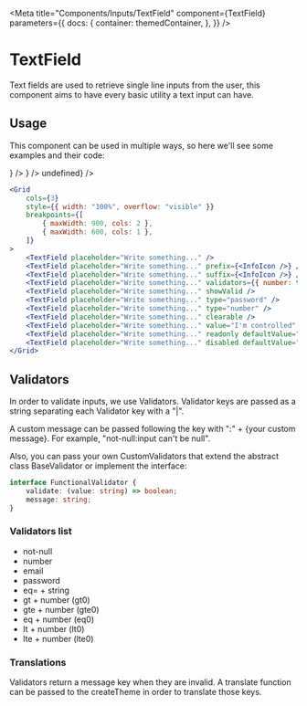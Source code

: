 
<Meta
    title="Components/Inputs/TextField"
    component={TextField}
    parameters={{
        docs: {
            container: themedContainer,
        },
    }}
/>

# TextField

Text fields are used to retrieve single line inputs from the user, this component aims to have every basic utility a text input can have.

## Usage

This component can be used in multiple ways, so here we'll see some examples and their code:

<Canvas>
    <Row
        className="with-icon"
        style={{ padding: "40px", overflow: "visible" }}
        alignItems="center"
        justifyContent="center"
    >
        <Grid
            cols={3}
            style={{ width: "100%", overflow: "visible" }}
            justifyItems="stretch"
            alignItems="start"
            breakpoints={[
                { maxWidth: 900, cols: 2 },
                { maxWidth: 600, cols: 1 },
            ]}
        >
            <NumericTextField />
            <TextField placeholder="Write something..." prefix={<InfoIcon />} />
            <TextField placeholder="Write something..." suffix={<InfoIcon />} />
            <TextField
                label="Error label"
                placeholder="Write something..."
                value="Validate number"
                validators={{ number: true }}
            />
            <TextField
                label="Success label"
                placeholder="Write something..."
                value="Show valid"
                showValid
            />
            <TextField
                label="Normal label"
                readonly
                placeholder="Write something..."
                type="password"
            />
            <TextField placeholder="Write something..." type="number" />
            <TextField placeholder="Write something..." clearable />
            <TextField
                placeholder="Write something..."
                value="I'm controlled"
                onChange={() => undefined}
            />
            <TextField
                placeholder="Write something..."
                readonly
                defaultValue="I can only be read"
            />
            <TextField placeholder="Write something..." disabled defaultValue="I'm disabled" />
        </Grid>
    </Row>
</Canvas>

```jsx
<Grid
    cols={3}
    style={{ width: "100%", overflow: "visible" }}
    breakpoints={[
        { maxWidth: 900, cols: 2 },
        { maxWidth: 600, cols: 1 },
    ]}
>
    <TextField placeholder="Write something..." />
    <TextField placeholder="Write something..." prefix={<InfoIcon />} />
    <TextField placeholder="Write something..." suffix={<InfoIcon />} />
    <TextField placeholder="Write something..." validators={{ number: true }} />
    <TextField placeholder="Write something..." showValid />
    <TextField placeholder="Write something..." type="password" />
    <TextField placeholder="Write something..." type="number" />
    <TextField placeholder="Write something..." clearable />
    <TextField placeholder="Write something..." value="I'm controlled" onChange={() => undefined} />
    <TextField placeholder="Write something..." readonly defaultValue="I can only be read" />
    <TextField placeholder="Write something..." disabled defaultValue="I'm disabled" />
</Grid>
```

## Validators

In order to validate inputs, we use Validators. Validator keys are passed as a string separating each Validator key with a "|".

A custom message can be passed following the key with ":" + {your custom message}. For example, "not-null:input can't be null".

Also, you can pass your own CustomValidators that extend the abstract class BaseValidator or implement the interface:

```typescript
interface FunctionalValidator {
    validate: (value: string) => boolean;
    message: string;
}
```

### Validators list

-   not-null
-   number
-   email
-   password
-   eq= + string
-   gt + number (gt0)
-   gte + number (gte0)
-   eq + number (eq0)
-   lt + number (lt0)
-   lte + number (lte0)

### Translations

Validators return a message key when they are invalid. A translate function can be passed to the createTheme in order to translate those keys.
